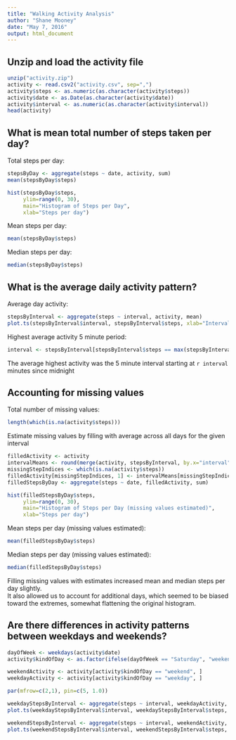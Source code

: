 ```yaml
---
title: "Walking Activity Analysis"
author: "Shane Mooney"
date: "May 7, 2016"
output: html_document
---
```

## Unzip and load the activity file
```r
unzip("activity.zip")
activity <- read.csv2("activity.csv", sep=",")
activity$steps <- as.numeric(as.character(activity$steps))
activity$date <- as.Date(as.character(activity$date))
activity$interval <- as.numeric(as.character(activity$interval))
head(activity)
```


## What is mean total number of steps taken per day?

Total steps per day:
```r
stepsByDay <- aggregate(steps ~ date, activity, sum)
mean(stepsByDay$steps)
```

```r
hist(stepsByDay$steps,
     ylim=range(0, 30),
     main="Histogram of Steps per Day",
     xlab="Steps per day")
```

Mean steps per day:
```r
mean(stepsByDay$steps)
```

Median steps per day:
```r
median(stepsByDay$steps)
```

## What is the average daily activity pattern?

Average day activity:
```r
stepsByInterval <- aggregate(steps ~ interval, activity, mean)
plot.ts(stepsByInterval$interval, stepsByInterval$steps, xlab="Interval", xy.lines=TRUE, type="n", ylab = "Steps")
```

Highest average activity 5 minute period:
```r
interval <- stepsByInterval[stepsByInterval$steps == max(stepsByInterval$steps), ]$interval
```
The average highest activity was the 5 minute interval starting at `r interval` minutes since midnight

## Accounting for missing values

Total number of missing values:
```r
length(which(is.na(activity$steps)))
```

Estimate missing values by filling with average across all days for the given interval
```r
filledActivity <- activity
intervalMeans <- round(merge(activity, stepsByInterval, by.x="interval", by.y="interval")$steps.y)
missingStepIndices <- which(is.na(activity$steps))
filledActivity[missingStepIndices, 1] <- intervalMeans[missingStepIndices]
filledStepsByDay <- aggregate(steps ~ date, filledActivity, sum)
```

```r
hist(filledStepsByDay$steps,
     ylim=range(0, 30),
     main="Histogram of Steps per Day (missing values estimated)",
     xlab="Steps per day")
```

Mean steps per day (missing values estimated):
```r
mean(filledStepsByDay$steps)
```

Median steps per day (missing values estimated):
```r
median(filledStepsByDay$steps)
```

Filling missing values with estimates increased mean and median steps per day slightly.  
It also allowed us to account for additional days, which seemed to be biased toward the extremes, somewhat flattening the original histogram.

## Are there differences in activity patterns between weekdays and weekends?

```r
dayOfWeek <- weekdays(activity$date)
activity$kindOfDay <- as.factor(ifelse(dayOfWeek == "Saturday", "weekend", "weekday"))

weekendActivity <- activity[activity$kindOfDay == "weekend", ]
weekdayActivity <- activity[activity$kindOfDay == "weekday", ]

par(mfrow=c(2,1), pin=c(5, 1.0))

weekdayStepsByInterval <- aggregate(steps ~ interval, weekdayActivity, mean)
plot.ts(weekdayStepsByInterval$interval, weekdayStepsByInterval$steps, xy.lines=TRUE, type="n", main="Weekday", ylab = "Steps", xlab="")

weekendStepsByInterval <- aggregate(steps ~ interval, weekendActivity, mean)
plot.ts(weekendStepsByInterval$interval, weekendStepsByInterval$steps, xy.lines=TRUE, type="n", main="Weekend", ylab = "Steps", xlab="")
```

